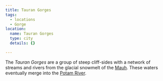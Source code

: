 ```yaml
---
title: Tauran Gorges
tags:
  - locations
  - Gorge
location:
  name: Tauran Gorges
  type: city
  details: {}

---
```


<Stub />

The *Tauran Gorges* are a group of steep cliff-sides with a network of streams
and rivers from the glacial snowmelt of the [Mauh](/locations/mauh). These waters
eventually merge into the [Potam River](/locations/potam).
